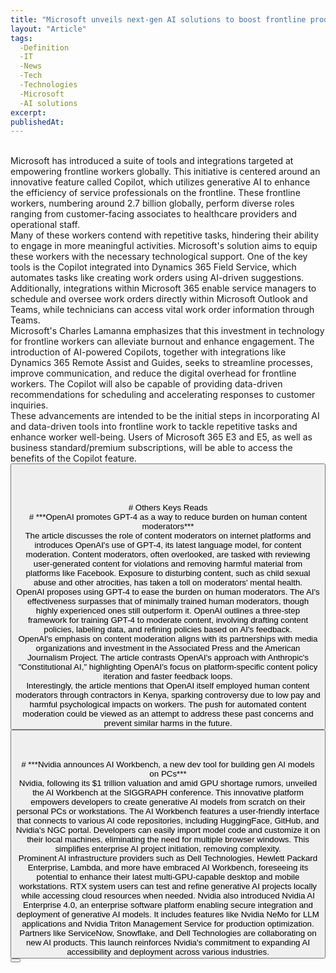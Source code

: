 ```yaml
---
title: "Microsoft unveils next-gen AI solutions to boost frontline productivity amid labor challenges"
layout: "Article"
tags: 
  -Definition
  -IT
  -News
  -Tech
  -Technologies
  -Microsoft
  -AI solutions
excerpt:
publishedAt:
---
```

<br/>
Microsoft has introduced a suite of tools and integrations targeted at empowering frontline workers globally. This initiative is centered around an innovative feature called Copilot, which utilizes generative AI to enhance the efficiency of service professionals on the frontline. These frontline workers, numbering around 2.7 billion globally, perform diverse roles ranging from customer-facing associates to healthcare providers and operational staff.
<br/>
Many of these workers contend with repetitive tasks, hindering their ability to engage in more meaningful activities. Microsoft's solution aims to equip these workers with the necessary technological support. One of the key tools is the Copilot integrated into Dynamics 365 Field Service, which automates tasks like creating work orders using AI-driven suggestions. Additionally, integrations within Microsoft 365 enable service managers to schedule and oversee work orders directly within Microsoft Outlook and Teams, while technicians can access vital work order information through Teams.
<br/>
Microsoft's Charles Lamanna emphasizes that this investment in technology for frontline workers can alleviate burnout and enhance engagement. The introduction of AI-powered Copilots, together with integrations like Dynamics 365 Remote Assist and Guides, seeks to streamline processes, improve communication, and reduce the digital overhead for frontline workers. The Copilot will also be capable of providing data-driven recommendations for scheduling and accelerating responses to customer inquiries.
<br/>
These advancements are intended to be the initial steps in incorporating AI and data-driven tools into frontline work to tackle repetitive tasks and enhance worker well-being. Users of Microsoft 365 E3 and E5, as well as business standard/premium subscriptions, will be able to access the benefits of the Copilot feature.
<br/>
<Button
  address="https://venturebeat.com/ai/microsoft-unveils-next-gen-ai-solutions-to-boost-frontline-productivity-amid-labor-challenges/"
  text="Source"
/>
<br/>
<br/>
<br/>
<br/>
# Others Keys Reads
<br/>
# ***OpenAI promotes GPT-4 as a way to reduce burden on human content moderators***
<br/>
<Image src="/cfr0z3n_a_robot_averts_its_eyes_from_a_laptop_computer_screen_362c5bb9-459f-4e36-9df7-9711c2596414.jpeg" alt="" width={600} height={500} />
<br />
The article discusses the role of content moderators on internet platforms and introduces OpenAI's use of GPT-4, its latest language model, for content moderation. Content moderators, often overlooked, are tasked with reviewing user-generated content for violations and removing harmful material from platforms like Facebook. Exposure to disturbing content, such as child sexual abuse and other atrocities, has taken a toll on moderators' mental health.
<br/>
OpenAI proposes using GPT-4 to ease the burden on human moderators. The AI's effectiveness surpasses that of minimally trained human moderators, though highly experienced ones still outperform it. OpenAI outlines a three-step framework for training GPT-4 to moderate content, involving drafting content policies, labeling data, and refining policies based on AI's feedback.
<br/>
OpenAI's emphasis on content moderation aligns with its partnerships with media organizations and investment in the Associated Press and the American Journalism Project. The article contrasts OpenAI's approach with Anthropic's "Constitutional AI," highlighting OpenAI's focus on platform-specific content policy iteration and faster feedback loops.
<br/>
Interestingly, the article mentions that OpenAI itself employed human content moderators through contractors in Kenya, sparking controversy due to low pay and harmful psychological impacts on workers. The push for automated content moderation could be viewed as an attempt to address these past concerns and prevent similar harms in the future.
<br/>
<Button
  address="https://venturebeat.com/ai/openai-promotes-gpt-4-as-a-way-to-reduce-burden-on-human-content-moderators/"
  text="Source"
/>
<br/>
<br/>
<br/>
# ***Nvidia announces AI Workbench, a new dev tool for building gen AI models on PCs***
<br/>
Nvidia, following its $1 trillion valuation and amid GPU shortage rumors, unveiled the AI Workbench at the SIGGRAPH conference. This innovative platform empowers developers to create generative AI models from scratch on their personal PCs or workstations. The AI Workbench features a user-friendly interface that connects to various AI code repositories, including HuggingFace, GitHub, and Nvidia's NGC portal. Developers can easily import model code and customize it on their local machines, eliminating the need for multiple browser windows. This simplifies enterprise AI project initiation, removing complexity.
<br/>
Prominent AI infrastructure providers such as Dell Technologies, Hewlett Packard Enterprise, Lambda, and more have embraced AI Workbench, foreseeing its potential to enhance their latest multi-GPU-capable desktop and mobile workstations. RTX system users can test and refine generative AI projects locally while accessing cloud resources when needed. Nvidia also introduced Nvidia AI Enterprise 4.0, an enterprise software platform enabling secure integration and deployment of generative AI models. It includes features like Nvidia NeMo for LLM applications and Nvidia Triton Management Service for production optimization. Partners like ServiceNow, Snowflake, and Dell Technologies are collaborating on new AI products. This launch reinforces Nvidia's commitment to expanding AI accessibility and deployment across various industries.
<br/>
<Button
  address="https://venturebeat.com/ai/nvidia-announces-ai-workbench-a-new-dev-tool-for-building-gen-ai-models-on-pcs/"
  text="Source"
/>